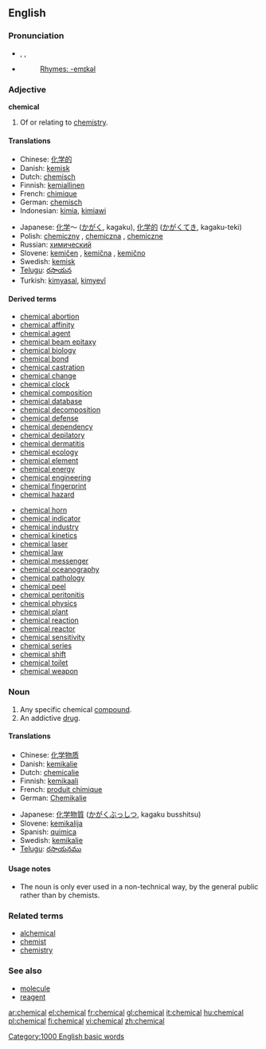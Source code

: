 {{wikipediapar|Chemistry}}
==English==

===Pronunciation===
*{{AHD|kĕm'ĭk-əl}}, {{IPA|/ˈkemɪkəl/}}, {{SAMPA|/"kemIk@l/}}
*{{audio|en-us-chemical.ogg|Audio (US)}}
*: [[Rhymes:English:-emɪkəl|Rhymes: -emɪkəl]]

===Adjective===
'''chemical''' {{notcomp}}

# Of or relating to [[chemistry]].

====Translations====
{{top}}
*Chinese: [[化学的]]
*Danish: [[kemisk]]
*Dutch: [[chemisch]]
*Finnish: [[kemiallinen]]
*French: [[chimique]]
*German: [[chemisch]]
*Indonesian: [[kimia]], [[kimiawi]]
{{mid}}
*Japanese: [[化学]]～ ([[かがく]], kagaku), [[化学的]] ([[かがく]]てき, kagaku-teki)
*Polish: [[chemiczny]] {{m}}, [[chemiczna]] {{f}}, [[chemiczne]] {{n}}
*Russian: [[химический]]
*Slovene: [[kemičen]] {{m}}, [[kemična]] {{f}}, [[kemično]] {{n}}
*Swedish: [[kemisk]]
*[[Telugu]]: [[రసాయన]]
*Turkish: [[kimyasal]], [[kimyevî]]
{{bottom}}

====Derived terms====
{{top2}}
*[[chemical abortion]]
*[[chemical affinity]]
*[[chemical agent]]
*[[chemical beam epitaxy]]
*[[chemical biology]]
*[[chemical bond]]
*[[chemical castration]]
*[[chemical change]]
*[[chemical clock]]
*[[chemical composition]]
*[[chemical database]]
*[[chemical decomposition]]
*[[chemical defense]]
*[[chemical dependency]]
*[[chemical depilatory]]
*[[chemical dermatitis]]
*[[chemical ecology]]
*[[chemical element]]
*[[chemical energy]]
*[[chemical engineering]]
*[[chemical fingerprint]]
*[[chemical hazard]]
{{mid2}}
*[[chemical horn]]
*[[chemical indicator]]
*[[chemical industry]]
*[[chemical kinetics]]
*[[chemical laser]]
*[[chemical law]]
*[[chemical messenger]]
*[[chemical oceanography]]
*[[chemical pathology]]
*[[chemical peel]]
*[[chemical peritonitis]]
*[[chemical physics]]
*[[chemical plant]]
*[[chemical reaction]]
*[[chemical reactor]]
*[[chemical sensitivity]]
*[[chemical series]]
*[[chemical shift]]
*[[chemical toilet]]
*[[chemical weapon]]
{{bottom}}

===Noun===
{{en-noun-reg}}

# Any specific chemical [[compound]].
# An addictive [[drug]].

====Translations====
{{top}}
*Chinese: [[化学物质]]
*Danish: [[kemikalie]] {{n}}
*Dutch: [[chemicalie]] {{f}}
*Finnish: [[kemikaali]]
*French: [[produit chimique]] {{m}}
*German: [[Chemikalie]] {{f}}
{{mid}}
*Japanese: [[化学物質]] ([[かがくぶっしつ]], kagaku busshitsu)
*Slovene: [[kemikalija]] {{f}}
*Spanish: [[quimica]] {{f}}
*Swedish: [[kemikalie]]
*[[Telugu]]: [[రసాయనము]]
{{bottom}}

====Usage notes====
*The noun is only ever used in a non-technical way, by the general public rather than by chemists.

===Related terms===
*[[alchemical]]
*[[chemist]]
*[[chemistry]]

===See also===
*[[molecule]]
*[[reagent]]

[[Category:1000 English basic words]]

[[ar:chemical]]
[[el:chemical]]
[[fr:chemical]]
[[gl:chemical]]
[[it:chemical]]
[[hu:chemical]]
[[pl:chemical]]
[[fi:chemical]]
[[vi:chemical]]
[[zh:chemical]]